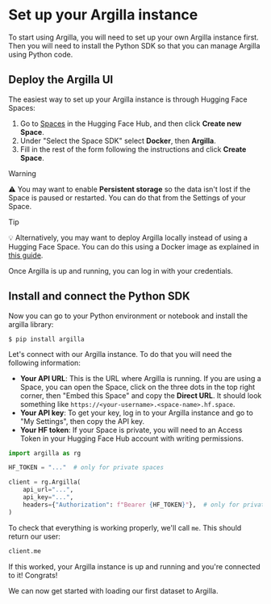 # Set up your Argilla instance

To start using Argilla, you will need to set up your own Argilla instance first. Then you will need to install the Python SDK so that you can manage Argilla using Python code.

## Deploy the Argilla UI

The easiest way to set up your Argilla instance is through Hugging Face Spaces:

1. Go to [Spaces](https://huggingface.co/spaces) in the Hugging Face Hub, and then click **Create new Space**.
2. Under "Select the Space SDK" select **Docker**, then **Argilla**.
3. Fill in the rest of the form following the instructions and click **Create Space**.

>[!WARNING]
> ⚠️ You may want to enable **Persistent storage** so the data isn't lost if the Space is paused or restarted.
> You can do that from the Settings of your Space.

>[!TIP]
> 💡 Alternatively, you may want to deploy Argilla locally instead of using a Hugging Face Space. You can do this using a Docker image as explained in [this guide](https://docs.argilla.io/dev/getting_started/how-to-deploy-argilla-with-docker/).

Once Argilla is up and running, you can log in with your credentials.

## Install and connect the Python SDK

Now you can go to your Python environment or notebook and install the argilla library:

`$ pip install argilla`

Let's connect with our Argilla instance. To do that you will need the following information:

- **Your API URL**: This is the URL where Argilla is running. If you are using a Space, you can open the Space, click on the three dots in the top right corner, then "Embed this Space" and copy the **Direct URL**. It should look something like `https://<your-username>.<space-name>.hf.space`.
- **Your API key**: To get your key, log in to your Argilla instance and go to "My Settings", then copy the API key.
- **Your HF token**: If your Space is private, you will need to an Access Token in your Hugging Face Hub account with writing permissions.

```python
import argilla as rg

HF_TOKEN = "..."  # only for private spaces

client = rg.Argilla(
    api_url="...",
    api_key="...",
    headers={"Authorization": f"Bearer {HF_TOKEN}"},  # only for private spaces
)
```

To check that everything is working properly, we'll call `me`. This should return our user:

```python
client.me
```

If this worked, your Argilla instance is up and running and you're connected to it! Congrats!

We can now get started with loading our first dataset to Argilla.
